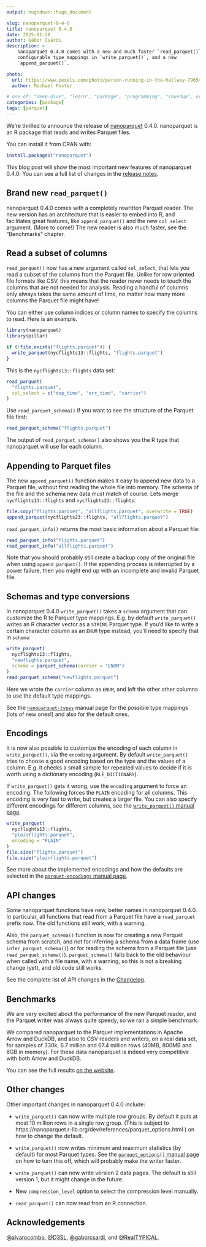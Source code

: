 ```yaml
---
output: hugodown::hugo_document

slug: nanoparquet-0-4-0
title: nanoparquet 0.4.0
date: 2025-01-28
author: Gábor Csárdi
description: >
    nanoparquet 0.4.0 comes with a new and much faster `read_parquet()`,
    configurable type mappings in `write_parquet()`, and a new
    `append_parquet()`.

photo:
  url: https://www.pexels.com/photo/person-running-in-the-hallway-796545/
  author: Michael Foster

# one of: "deep-dive", "learn", "package", "programming", "roundup", or "other"
categories: [package]
tags: [parquet]
---
```


<!--
TODO:
* [x] Look over / edit the post's title in the yaml
* [x] Edit (or delete) the description; note this appears in the Twitter card
* [x] Pick category and tags (see existing with `hugodown::tidy_show_meta()`)
* [x] Find photo & update yaml metadata
* [x] Create `thumbnail-sq.jpg`; height and width should be equal
* [x] Create `thumbnail-wd.jpg`; width should be >5x height
* [x] `hugodown::use_tidy_thumbnails()`
* [x] Add intro sentence, e.g. the standard tagline for the package
* [x] `usethis::use_tidy_thanks()`
-->

We're thrilled to announce the release of [nanoparquet](
  https://nanoparquet.r-lib.org/) 0.4.0. nanoparquet is an R package that
reads and writes Parquet files.

You can install it from CRAN with:

```r
install.packages("nanoparquet")
```

This blog post will show the most important new features of nanoparquet
0.4.0: You can see a full list of changes in the [release notes]({ TODO }).

## Brand new `read_parquet()`

nanoparquet 0.4.0 comes with a completely rewritten Parquet reader.
The new version has an architecture that is easier to embed into R, and
facilitates great features, like `append_parquet()` and the new
`col_select` argument. (More to come!) The new reader is also much faster,
see the "Benchmarks" chapter.

## Read a subset of columns

`read_parquet()` now has a new argument called `col_select`, that lets you
read a subset of the columns from the Parquet file. Unlike for row oriented
file formats like CSV, this means that the reader never needs to touch the
columns that are not needed for analysis. Reading a handful of columns only
always takes the same amount of time, no matter how many more columns the
Parquet file might have!

You can either use column indices or column names to specify the columns
to read. Here is an example.

```r
library(nanoparquet)
library(pillar)
```

```r
if (!file.exists("flights.parquet")) {
  write_parquet(nycflights13::flights, "flights.parquet")
}
```

This is the `nycflights13::flights` data set:

```r
read_parquet(
  "flights.parquet",
  col_select = c("dep_time", "arr_time", "carrier")
)
```

Use `read_parquet_schema()` if you want to see the structure of the Parquet
file first:

```r
read_parquet_schema("flights.parquet")
```

The output of `read_parquet_schema()` also shows you the R type that
nanoparquet will use for each column.

## Appending to Parquet files

The new `append_parquet()` function makes it easy to append new data to
a Parquet file, without first reading the whole file into memory.
The schema of the file and the schema new data must match of course. Lets
merge `nycflights13::flights` and `nycflights23::flights`:

```r
file.copy("flights.parquet", "allflights.parquet", overwrite = TRUE)
append_parquet(nycflights23::flights, "allflights.parquet")
```

`read_parquet_info()` returns the most basic information about a Parquet
file:

```r
read_parquet_info("flights.parquet")
read_parquet_info("allflights.parquet")
```

Note that you should probably still create a backup copy of the original
file when using `append_parquet()`. If the appending process is interrupted
by a power failure, then you might end up with an incomplete and invalid
Parquet file.

## Schemas and type conversions

In nanoparquet 0.4.0 `write_parquet()` takes a `schema` argument that
can customize the R to Parquet type mappings. E.g. by default
`write_parquet()` writes an R character vector as a `STRING` Parquet type.
If you'd like to write a certain character column as an `ENUM` type
instead, you'll need to specify that in `schema`:

```r
write_parquet(
  nycflights13::flights,
  "newflights.parquet",
  schema = parquet_schema(carrier = "ENUM")
)
read_parquet_schema("newflights.parquet")
```

Here we wrote the `carrier` column as `ENUM`, and left the other other
columns to use the default type mappings.

See the [`nanoparquet-types`](
  https://nanoparquet.r-lib.org/dev/reference/nanoparquet-types.html#r-s-data-types
) manual page for the possible type mappings (lots of new ones!) and also
for the default ones.

## Encodings

It is now also possible to customize the encoding of each column in
`write_parquet()`, via the `encoding` argument. By default
`write_parquet()` tries to choose a good encoding based on the type and the
values of a column. E.g. it checks a small sample for repeated values to
decide if it is worth using a dictionary encoding (`RLE_DICTIONARY`).

If `write_parquet()` gets it wrong, use the `encoding` argument to force an
encoding. The following forces the `PLAIN` encoding for all columns. This
encoding is very fast to write, but creates a larger file. You can also
specify different encodings for different columns, see the
[`write_parquet()` manual page](
  https://nanoparquet.r-lib.org/dev/reference/write_parquet.html).

```r
write_parquet(
  nycflights13::flights,
  "plainflights.parquet",
  encoding = "PLAIN"
)
file.size("flights.parquet")
file.size("plainflights.parquet")
```

See more about the implemented encodings and how the defaults are
selected in the [`parquet-encodings` manual page](
  https://nanoparquet.r-lib.org/dev/reference/parquet-encodings.html).

## API changes

Some nanoparquet functions have new, better names in nanoparquet 0.4.0.
In particular, all functions that read from a Parquet file have a
`read_parquet` prefix now. The old functions still work, with a warning.

Also, the `parquet_schema()` function is now for creating a new Parquet
schema from scratch, and not for inferring a schema from a data frame
(use `infer_parquet_schema()`) or for reading the schema from a Parquet
file (use `read_parquet_schema()`). `parquet_schema()` falls back to the
old behaviour when called with a file name, with a warning, so this is not
a breaking change (yet), and old code still works.

See the complete list of API changes in the [Changelog](
  https://nanoparquet.r-lib.org/dev/news/index.html).

## Benchmarks

We are very excited about the performance of the new Parquet reader, and
the Parquet writer was always quite speedy, so we ran a simple benchmark.

We compared nanoparquet to the Parquet implementations in Apache Arrow and
DuckDB, and also to CSV readers and writers, on a real data set, for
samples of 330k, 6.7 million and 67.4 million rows (40MB, 800MB and 8GB in
memory). For these data nanoparquet is indeed very competitive with both
Arrow and DuckDB.

You can see the full results [on the website](
  https://nanoparquet.r-lib.org/dev/articles/benchmarks.html).

## Other changes

Other important changes in nanoparquet 0.4.0 include:

* `write_parquet()` can now write multiple row groups. By default it puts
  at most 10 million rows in a single row group. (This is subject to
    https://nanoparquet.r-lib.org/dev/references/parquet_options.html
  ) on how to change the default.

* `write_parquet()` now writes minimum and maximum statistics (by default)
  for most Parquet types. See the [`parquet_options()` manual page](
    https://nanoparquet.r-lib.org/dev/reference/parquet_options.html
  ) on how to turn this off, which will probably make the writer faster.

* `write_parquet()` can now write version 2 data pages. The default is
  still version 1, but it might change in the future.

* New `compression_level` option to select the compression level manually.

* `read_parquet()` can now read from an R connection.

## Acknowledgements

[&#x0040;alvarocombo](https://github.com/alvarocombo), [&#x0040;D3SL](https://github.com/D3SL), [&#x0040;gaborcsardi](https://github.com/gaborcsardi), and [&#x0040;RealTYPICAL](https://github.com/RealTYPICAL).

